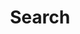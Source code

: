 ---
sidebarTitle: Search
title: Search
description: Cantaê has a simple and intuitive UI. The UI is divided into multiple sections
---